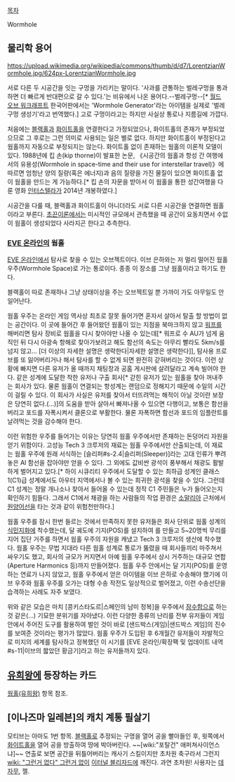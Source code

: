 [[목차]]

Wormhole

== 물리학 용어 ==
https://upload.wikimedia.org/wikipedia/commons/thumb/d/d7/LorentzianWormhole.jpg/624px-LorentzianWormhole.jpg

서로 다른 두 시공간을 잇는 구멍을 가리키는 말이다. '사과를 관통하는 벌레구멍을 통과하면 더 빠르게 반대편으로 갈 수 있다.'는 비유에서 나온 용어다.--벌레구멍--[* [[월드 오브 워크래프트]] 한국어판에서는 'Wormhole Generator'라는 아이템을 실제로 '벌레 구멍 생성기'라고 번역했다.] 고로 구멍이라고는 하지만 사실상 통로나 지름길에 가깝다.

처음에는 [[블랙홀]]과 [[화이트홀]]을 연결한다고 가정되었으나, 화이트홀의 존재가 부정되었으므로 그 후로는 그런 의미로 사용되는 일은 별로 없다. 하지만 화이트홀이 부정된다고 웜홀까지 자동으로 부정되지는 않는다. 화이트홀 없이 존재하는 웜홀의 이론적 모델이 있다. 1988년에 킵 손(kip thorne)이 발표한 논문, 《시공간의 웜홀과 항성 간 여행에서의 유용성(Wormhole in space-time and their use for interstellar travel)》에 따르면 엄청난 양의 질량(혹은 에너지)과 음의 질량을 가진 물질이 있으면 화이트홀 없이 웜홀을 만드는 게 가능하다.[* 킵 손의 자문을 받아서 이 웜홀을 통한 성간여행을 다룬 영화 [[인터스텔라]]가 2014년 개봉하였다.]

시공간을 다룰 때, 블랙홀과 화이트홀이 아니더라도 서로 다른 시공간을 연결하면 웜홀이라고 부른다. [[초끈이론]]에서는 미시적인 규모에서 관측했을 때 공간이 요동치면서 수없이 웜홀이 생성되었다 사라지곤 한다고 추측한다.

=== [[EVE 온라인]]의 웜홀 ===
[[EVE 온라인]]에서 탐사로 찾을 수 있는 오브젝트이다. 이브 은하와는 저 멀리 떨어진 웜홀 우주(Wormhole Space)로 가는 통로이다. 종종 이 장소를 그냥 웜홀이라고 하기도 한다.

블랙홀이 따로 존재하나 그냥 상태이상을 주는 오브젝트일 뿐 가까이 가도 아무일도 안 일어난다.

웜홀 우주는 온라인 게임 역사상 최초로 잘못 들어가면 혼자서 살아서 탈출 할 방법이 없는 공간이다. 이 곳에 들어간 후 들어왔던 웜홀이 있는 지점을 북마크하지 않고 [[워프]]를 해버리면 탐사 장비로 웜홀을 다시 찾아야만 나올 수 있는데[* 워프로 수 AU가 넘게 움직인 뒤 다시 아광속 항해로 찾아가보려고 해도 함선의 속도는 아무리 빨라도 5km/s를 넘지 않고... [더 이상의 자세한 설명은 생략한다|자세한 설명은 생략한다]], 탐사용 프로브를 또 잃어버리거나 해서 탐사를 할 수 없게 되면 완전히 갇혀버리는 것이다. 이런 상황에 빠지면 다른 유저가 올 때까지 채팅창과 공홈 게시판에 살려달라고 계속 빌어야 한다. 같은 성계에 도달한 착한 유저나 구출 회사[* 갇힌 유저가 있는 웜홀을 찾아 꺼내주는 회사가 있다. 물론 웜홀이 연결되는 항성계는 랜덤으로 정해지기 때문에 수일의 시간이 걸릴 수 있다. 이 회사가 사실은 유저를 찾아서 터뜨려먹는 해적이 아닐 것이란 보장은 당연히 없다.(...)]의 도움을 받아 살아서 빠져나올 수 있으면 다행이고, 보통은 함선을 버리고 포드를 자폭시켜서 클론으로 부활한다. 물론 자폭하면 함선과 포드의 임플란트를 날려먹는 것을 감수해야 한다.

이런 위험한 우주를 들어가는 이유는 당연히 웜홀 우주에서만 존재하는 돈덩어리 자원을 얻기 위함이다. 고성능 Tech 3 크루저의 재료는 웜홀 우주에서만 산출되는데, 이 재료는 웜홀 우주에 원래 서식하는 [슬리퍼#s-2.4|슬리퍼(Sleeper)]라는 고대 인류가 뿌려놓은 AI 함선을 잡아야만 얻을 수 있다. 그 외에도 값비싼 광석이 풍부해서 채광도 활발하게 벌어지고 있다.[* 하이 시큐리티 우주에서 도달할 수 있는 최하급 성계인 클래스 1(C1)급 성계에서도 아우터 지역에서나 볼 수 있는 희귀한 광석을 찾을 수 있다. 그런데 C1 성계는 정말 개나소나 찾아서 들어올 수 있는데 정작 C1 주민들은 누가 들어오는지 확인하기 힘들다. 그래서 C1에서 채광을 하는 사람들의 작업 환경은 [[소말리아]] 근처에서 [[원양어선]]을 타는 것과 같이 위험천만하다.]

웜홀 우주를 잠시 한번 들르는 것에서 만족하지 못한 유저들은 회사 단위로 웜홀 성계의 [[식민지]]화에 착수했는데, 달 궤도에 기지(POS)를 설치하여 를 만들고 5~20명씩 무리를 지어 집단 거주를 하면서 웜홀 우주의 자원을 캐냈고 Tech 3 크루저의 생산에 착수했다. 웜홀 우주는 무법 지대라 다른 웜홀 성계로 통로가 뚫렸을 때 회사들끼리 마주쳐서 싸우기도 했고, 회사의 규모가 커지면서 아예 웜홀 우주에서 상시 거주하는 대규모 연합(Aperture Harmonics 등)까지 만들어졌다. 웜홀 우주 안에서는 달 기지(POS)를 운영하는 연료가 나지 않았고, 웜홀 우주에서 얻은 아이템을 이브 은하로 수송해야 했기에 이브 우주와 웜홀 우주를 오가는 대형 수송 작전도 일상적으로 벌어졌고, 이런 수송선단을 습격하는 사례도 자주 보였다. 

위와 같은 모습은 마치 [콩키스타도르|스페인의 남미 정복]을 우주에서 [[잠수함]]으로 하는 것 같은(...) 기묘한 분위기를 자아냈다. 이런 다양한 종류의 난리를 전부 유저들이 게임 안에서 주어진 도구를 활용하여 벌인 것이 바로 [샌드박스(게임)|샌드박스 게임]의 진수를 보여준 것이라는 평가가 많았다. 웜홀 우주가 도입된 후 6개월간 유저들이 자발적으로 미지의 세계를 탐사하고 정복했던 이 시기를 [EVE 온라인/확장팩 및 업데이트 내역#s-11|이브의 짧았던 황금기]라고 하는 유저들까지 있다.

== [[유희왕]]에 등장하는 카드 ==
[[웜홀(유희왕)]] 항목 참조.
== [이나즈마 일레븐]의 캐치 계통 필살기 ==
모티브는 아마도 1번 항목.
[[블랙홀]]로 추정되는 구멍을 열어 공을 빨아들인 후, 윗쪽에서 [[화이트홀]]을 열어 공을 방출하여 땅에 박아버린다. ~~[wiki:"포탈건" 애퍼쳐사이언스냐]~~
연출로 보면 공간을 뒤틀어버리는 캐사기 스킬이지만 초차원 축구라서 그런지 [[wiki: "그런거 없다" 그런거 없이]] [[이터널 블리자드]]에 깨진다. 과연 초차원!
사용자는 [[데자무]], 젤.

